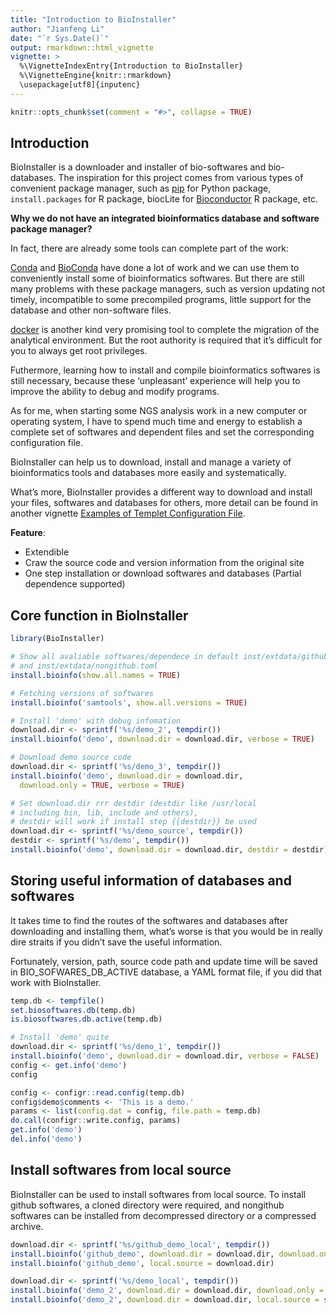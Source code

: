 ```yaml
---
title: "Introduction to BioInstaller"
author: "Jianfeng Li"
date: "`r Sys.Date()`"
output: rmarkdown::html_vignette
vignette: >
  %\VignetteIndexEntry{Introduction to BioInstaller}
  %\VignetteEngine{knitr::rmarkdown}
  \usepackage[utf8]{inputenc}
---
```


```r
knitr::opts_chunk$set(comment = "#>", collapse = TRUE)
```

## Introduction

BioInstaller is a downloader and installer of bio-softwares and bio-databases. The inspiration for this project comes from various types of convenient package manager, such as [pip](https://pypi.python.org/pypi/pip) for Python package, `install.packages` for R package, biocLite for [Bioconductor](http://www.bioconductor.org) R package, etc.

**Why we do not have an integrated bioinformatics database and software package manager?**

In fact, there are already some tools can complete part of the work:

[Conda](https://conda.io/docs/intro.html) and [BioConda](http://bioconda.github.io) have done a lot of work and we can use them to conveniently install some of bioinformatics softwares. But there are still many problems with these package managers, such as version updating not timely, incompatible to some precompiled programs, little support for the database and other non-software files.

[docker](https://www.docker.com/) is another kind very promising tool to complete the migration of the analytical environment. But the root authority is required that it's difficult for you to always get root privileges.

Futhermore, learning how to install and compile bioinformatics softwares is still necessary, because these 'unpleasant' experience will help you to improve the ability to debug and modify programs.

As for me, when starting some NGS analysis work in a new computer or operating system, I have to spend much time and energy to
establish a complete set of softwares and dependent files and set the corresponding configuration file.

BioInstaller can help us to download, install and manage a variety of bioinformatics tools and databases more easily and systematically.

What's more, BioInstaller provides a different way to download and install your files, softwares and databases for others, more detail can be found in another vignette [Examples of Templet Configuration File](https://cran.r-project.org/web/packages/BioInstaller/vignettes/write_configuration_file.html).

**Feature**:

- Extendible
- Craw the source code and version information from the original site
- One step installation or download softwares and databases (Partial dependence supported)

## Core function in BioInstaller

```r
library(BioInstaller)

# Show all avaliable softwares/dependece in default inst/extdata/github.toml 
# and inst/extdata/nongithub.toml
install.bioinfo(show.all.names = TRUE)

# Fetching versions of softwares
install.bioinfo('samtools', show.all.versions = TRUE)

# Install 'demo' with debug infomation
download.dir <- sprintf('%s/demo_2', tempdir())
install.bioinfo('demo', download.dir = download.dir, verbose = TRUE)

# Download demo source code
download.dir <- sprintf('%s/demo_3', tempdir())
install.bioinfo('demo', download.dir = download.dir,
  download.only = TRUE, verbose = TRUE)

# Set download.dir rrr destdir (destdir like /usr/local 
# including bin, lib, include and others), 
# destdir will work if install step {{destdir}} be used
download.dir <- sprintf('%s/demo_source', tempdir())
destdir <- sprintf('%s/demo', tempdir())
install.bioinfo('demo', download.dir = download.dir, destdir = destdir)
```

## Storing useful information of databases and softwares

It takes time to find the routes of the softwares and databases after downloading and installing them, what’s worse is that you would be in really dire straits if you didn't save the useful information. 

Fortunately, version, path, source code path and update time will be saved in BIO_SOFWARES_DB_ACTIVE database, a YAML format file, if you did that work with BioInstaller.

```r
temp.db <- tempfile()
set.biosoftwares.db(temp.db)
is.biosoftwares.db.active(temp.db)

# Install 'demo' quite
download.dir <- sprintf('%s/demo_1', tempdir())
install.bioinfo('demo', download.dir = download.dir, verbose = FALSE)
config <- get.info('demo')
config

config <- configr::read.config(temp.db)
config$demo$comments <- 'This is a demo.'
params <- list(config.dat = config, file.path = temp.db)
do.call(configr::write.config, params)
get.info('demo')
del.info('demo')
```

## Install softwares from local source

BioInstaller can be used to install softwares from local source. To install github softwares, a cloned directory were required, and nongithub softwares can be installed from decompressed directory or a compressed archive.

```r
download.dir <- sprintf('%s/github_demo_local', tempdir())
install.bioinfo('github_demo', download.dir = download.dir, download.only = TRUE, verbose = FALSE)
install.bioinfo('github_demo', local.source = download.dir)

download.dir <- sprintf('%s/demo_local', tempdir())
install.bioinfo('demo_2', download.dir = download.dir, download.only = TRUE, verbose = FALSE)
install.bioinfo('demo_2', download.dir = download.dir, local.source = sprintf('%s/GRCh37_MT_ensGene.txt.gz', download.dir), decompress = TRUE)
```

